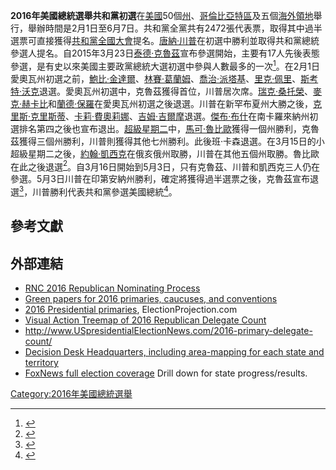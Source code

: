 {{唐納·川普系列模板}}
'''2016年美國總統選舉共和黨初選'''在[[美國|美國]]50個[[美國州份|州]]、[[哥倫比亞特區|哥倫比亞特區]]及五個[[美國海外領地|海外領地]]舉行，舉辦時間是2月1日至6月7日。共和黨全黨共有2472張代表票，取得其中過半選票可直接獲得[[2016年共和黨全國大會|共和黨全國大會]]提名。[[唐納·川普|唐納·川普]]在初選中勝利並取得共和黨總統參選人提名。自2015年3月23日[[泰德·克魯茲|泰德·克魯茲]]宣布參選開始，主要有17人先後表態參選，是有史以來美國主要政黨總統大選初選中參與人數最多的一次<ref name="autogenerated1">{{cite news |title = More People Are Running for Presidential Nomination Than Ever |url = http://time.com/3948922/jim-gilmore-virginia-2016/ |website = Time |access-date = February 14, 2016 |first = Jack |last = Linshi |archive-date = 2019-11-26 |archive-url = https://web.archive.org/web/20191126142628/https://time.com/3948922/jim-gilmore-virginia-2016/ |dead-url = no }}</ref>。在2月1日愛奧瓦州初選之前，[[鮑比·金達爾|鮑比·金達爾]]、[[林賽·葛蘭姆|林賽·葛蘭姆]]、[[喬治·派塔基|喬治·派塔基]]、[[里克·佩里|里克·佩里]]、[[斯考特·沃克|斯考特·沃克]]退選。愛奧瓦州初選中，克魯茲獲得首位，川普居次席。[[瑞克·桑托榮|瑞克·桑托榮]]、[[麥克·赫卡比|麥克·赫卡比]]和[[蘭德·保羅|蘭德·保羅]]在愛奧瓦州初選之後退選。川普在新罕布夏州大勝之後，[[克里斯·克里斯蒂|克里斯·克里斯蒂]]、[[卡莉·費奧莉娜|卡莉·費奧莉娜]]、[[吉姆·吉爾摩|吉姆·吉爾摩]]退選。[[傑布·布什|傑布·布什]]在南卡羅來納州初選排名第四之後也宣布退出。[[超級星期二|超級星期二]]中，[[馬可·魯比歐|馬可·魯比歐]]獲得一個州勝利，克魯茲獲得三個州勝利，川普則獲得其他七州勝利。此後班·卡森退選。在3月15日的小超級星期二之後，[[約翰·凱西克|約翰·凱西克]]在俄亥俄州取勝，川普在其他五個州取勝。魯比歐在此之後退選<ref>{{cite news |url = http://www.nytimes.com/2016/03/16/us/politics/marco-rubio.html |title = Marco Rubio Suspends His Presidential Campaign |date = March 16, 2016 |last2 = Barbaro |first2 = Michael |last1 = Peters |first1 = Jeremy |newspaper = The New York Times |accessdate = March 16, 2016 |archive-date = 2016-03-16 |archive-url = https://web.archive.org/web/20160316040957/http://www.nytimes.com/2016/03/16/us/politics/marco-rubio.html |dead-url = no }}</ref>。自3月16日開始到5月3日，只有克魯茲、川普和凱西克三人仍在參選。5月3日川普在印第安納州勝利，確定將獲得過半選票之後，克魯茲宣布退選<ref name="CNBC">{{cite web |last1 = Rosenfeld |first1 = Everett |title = Ted Cruz suspends presidential campaign |url = http://www.cnbc.com/2016/05/03/ted-cruz-suspends-campaign.html |publisher = CNBC |accessdate = May 4, 2016 |archive-date = 2016-11-04 |archive-url = https://web.archive.org/web/20161104124531/http://www.cnbc.com/2016/05/03/ted-cruz-suspends-campaign.html |dead-url = no }}</ref>，川普勝利代表共和黨參選美國總統<ref>{{cite tweet |user=Reince |author-link=赖因斯·普里巴斯 |number=727665447684820992 |date=May 3, 2016 |title=.@realDonaldTrump will be presumptive @GOP nominee, we all need to unite and focus on defeating @HillaryClinton #NeverClinton }}</ref>。

== 參考文獻 ==
{{Reflist|30em}}

== 外部連結 ==
* [https://www.gop.com/the-official-guide-to-the-2016-republican-nominating-process/ RNC 2016 Republican Nominating Process]{{Wayback|url=https://www.gop.com/the-official-guide-to-the-2016-republican-nominating-process/ |date=20161108193454 }}
* [http://www.thegreenpapers.com/P16/ Green papers for 2016 primaries, caucuses, and conventions]{{Wayback|url=http://www.thegreenpapers.com/P16/ |date=20160707070105 }}
* [https://web.archive.org/web/20151117030017/http://www.electionprojection.com/2016-elections/2016-presidential-primaries.php 2016 Presidential primaries], ElectionProjection.com
* [http://www.visualaction.com/2016-Republican-Delegate-Count/ Visual Action [[Treemapping|Treemap]] of 2016 Republican Delegate Count]{{Wayback|url=http://www.visualaction.com/2016-Republican-Delegate-Count/ |date=20161117224639 }}
* http://www.USpresidentialElectionNews.com/2016-primary-delegate-count/{{Wayback|url=http://www.uspresidentialelectionnews.com/2016-primary-delegate-count/ |date=20191122094439 }}
* [http://www.decisiondeskhq.com/ Decision Desk Headquarters, including area-mapping for each state and territory]{{Wayback|url=http://www.decisiondeskhq.com/ |date=20161111191347 }}
* [https://web.archive.org/web/20161112045748/http://www.foxnews.com/politics/elections/2016/primary-caucus/pennsylvania FoxNews full election coverage] Drill down for state progress/results.

[[Category:2016年美國總統選舉|Category:2016年美國總統選舉]]